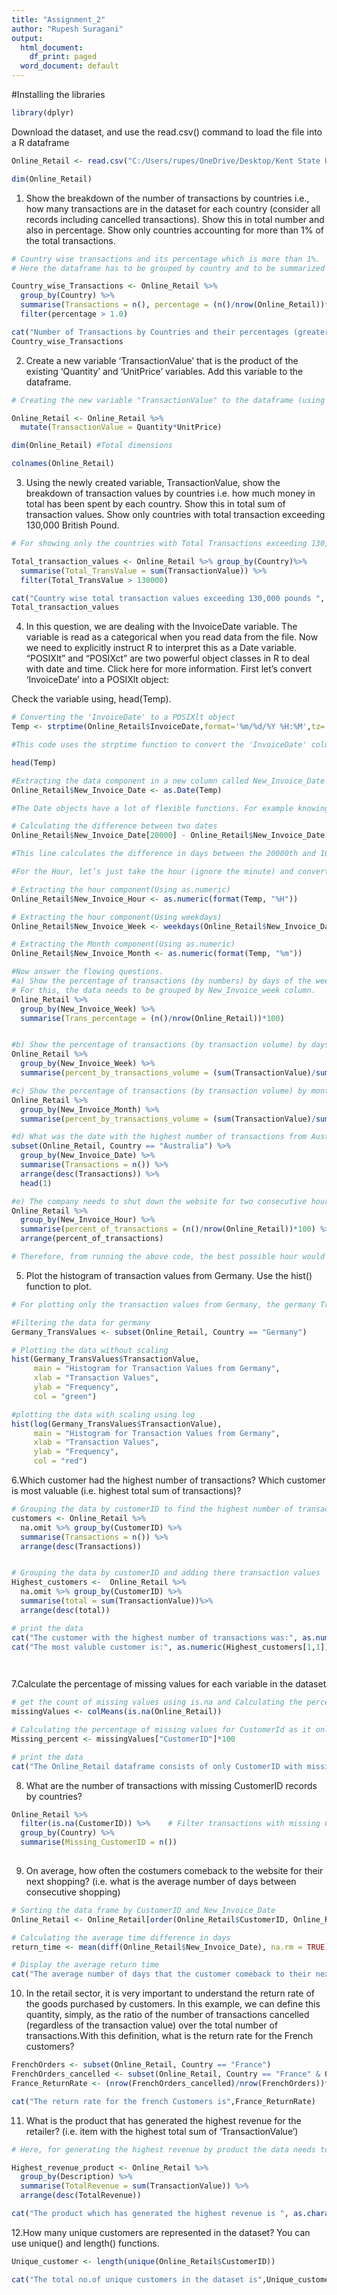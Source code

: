 ---
title: "Assignment_2"
author: "Rupesh Suragani"
output:
  html_document:
    df_print: paged
  word_document: default
---

#Installing the libraries
```{r}
library(dplyr)
```

Download the dataset, and use the read.csv() command to load the file into a R dataframe
```{r}
Online_Retail <- read.csv("C:/Users/rupes/OneDrive/Desktop/Kent State University/BA/Assignment-2/Online_Retail.csv")

dim(Online_Retail)
```

1. Show the breakdown of the number of transactions by countries i.e., how many transactions are in the dataset for each country (consider all records including cancelled transactions). Show this in total number and also in percentage. Show only countries accounting for more than 1% of the total transactions.
```{r}
# Country wise transactions and its percentage which is more than 1%.
# Here the dataframe has to be grouped by country and to be summarized and filtered to more than 1%

Country_wise_Transactions <- Online_Retail %>%
  group_by(Country) %>%
  summarise(Transactions = n(), percentage = (n()/nrow(Online_Retail))*100) %>%
  filter(percentage > 1.0)

cat("Number of Transactions by Countries and their percentages (greater than 1%)", "\n")
Country_wise_Transactions

```

2. Create a new variable ‘TransactionValue’ that is the product of the existing ‘Quantity’ and ‘UnitPrice’ variables. Add this variable to the dataframe.
```{r}
# Creating the new variable "TransactionValue" to the dataframe (using Mutate function)

Online_Retail <- Online_Retail %>%
  mutate(TransactionValue = Quantity*UnitPrice)

dim(Online_Retail) #Total dimensions

colnames(Online_Retail)

```

3. Using the newly created variable, TransactionValue, show the breakdown of transaction values by countries i.e. how much money in total has been spent by each country. Show this in total sum of transaction values. Show only countries with total transaction exceeding 130,000 British Pound.
```{r}
# For showing only the countries with Total Transactions exceeding 130,000 pounds the data needs to be grouped country wise totaling each of their transaction values and filtering the values greater than 130,000.

Total_transaction_values <- Online_Retail %>% group_by(Country)%>%
  summarise(Total_TransValue = sum(TransactionValue)) %>%
  filter(Total_TransValue > 130000)

cat("Country wise total transaction values exceeding 130,000 pounds ", "\n")
Total_transaction_values
```

4. In this question, we are dealing with the InvoiceDate variable. The variable is read as a categorical when you read data from the file. Now we need to explicitly instruct R to interpret this as a Date variable. "POSIXlt" and "POSIXct" are two powerful object classes in R to deal with date and time. Click here for more information. First let’s convert ‘InvoiceDate’ into a POSIXlt object:


Check the variable using, head(Temp). 
```{r}
# Converting the 'InvoiceDate' to a POSIXlt object
Temp <- strptime(Online_Retail$InvoiceDate,format='%m/%d/%Y %H:%M',tz='GMT')

#This code uses the strptime function to convert the 'InvoiceDate' column in the 'Online_Retail' data frame to a POSIXlt object. It specifies the format of the date and time in  your data, which is 'month/day/year hour:minute', and sets the time zone to 'GMT'.

head(Temp)

#Extracting the data component in a new column called New_Invoice_Date
Online_Retail$New_Invoice_Date <- as.Date(Temp)

#The Date objects have a lot of flexible functions. For example knowing two date values, the object allows you to know the difference between the two dates in terms of the number days.

# Calculating the difference between two dates
Online_Retail$New_Invoice_Date[20000] - Online_Retail$New_Invoice_Date[10]

#This line calculates the difference in days between the 20000th and 10th entries in the 'New_Invoice_Date' column.

#For the Hour, let’s just take the hour (ignore the minute) and convert into a normal numerical value:

# Extracting the hour component(Using as.numeric)
Online_Retail$New_Invoice_Hour <- as.numeric(format(Temp, "%H"))

# Extracting the hour component(Using weekdays)
Online_Retail$New_Invoice_Week <- weekdays(Online_Retail$New_Invoice_Date)

# Extracting the Month component(Using as.numeric)
Online_Retail$New_Invoice_Month <- as.numeric(format(Temp, "%m"))

#Now answer the flowing questions.
#a) Show the percentage of transactions (by numbers) by days of the week
# For this, the data needs to be grouped by New_Invoice_week column.
Online_Retail %>%
  group_by(New_Invoice_Week) %>%
  summarise(Trans_percentage = (n()/nrow(Online_Retail))*100)


#b) Show the percentage of transactions (by transaction volume) by days of the week
Online_Retail %>%
  group_by(New_Invoice_Week) %>%
  summarise(percent_by_transactions_volume = (sum(TransactionValue)/sum(Online_Retail$TransactionValue))*100)

#c) Show the percentage of transactions (by transaction volume) by month of the year
Online_Retail %>%
  group_by(New_Invoice_Month) %>%
  summarise(percent_by_transactions_volume = (sum(TransactionValue)/sum(Online_Retail$TransactionValue))*100)

#d) What was the date with the highest number of transactions from Australia?
subset(Online_Retail, Country == "Australia") %>%
  group_by(New_Invoice_Date) %>%
  summarise(Transactions = n()) %>%
  arrange(desc(Transactions)) %>%
  head(1)

#e) The company needs to shut down the website for two consecutive hours for maintenance. What would be the hour of the day to start this so that the distribution is at minimum for the customers? The responsible IT team is available from 7:00 to 20:00 every day.
Online_Retail %>%
  group_by(New_Invoice_Hour) %>%
  summarise(percent_of_transactions = (n()/nrow(Online_Retail))*100) %>%
  arrange(percent_of_transactions)

# Therefore, from running the above code, the best possible hour would be at 7.00 every day as the distribution (percent_of_transactions) at that time is minimum.
```



5. Plot the histogram of transaction values from Germany. Use the hist() function to plot.
```{r}
# For plotting only the transaction values from Germany, the germany Transaction values data needs to be taken out using the subset function to the dataframe.

#Filtering the data for germany
Germany_TransValues <- subset(Online_Retail, Country == "Germany") 

# Plotting the data without scaling
hist(Germany_TransValues$TransactionValue, 
     main = "Histogram for Transaction Values from Germany", 
     xlab = "Transaction Values", 
     ylab = "Frequency", 
     col = "green")

#plotting the data with scaling using log
hist(log(Germany_TransValues$TransactionValue), 
     main = "Histogram for Transaction Values from Germany", 
     xlab = "Transaction Values", 
     ylab = "Frequency", 
     col = "red")
```

6.Which customer had the highest number of transactions? Which customer is most valuable (i.e. highest total sum of transactions)?
```{r}
# Grouping the data by customerID to find the highest number of transactions
customers <- Online_Retail %>% 
  na.omit %>% group_by(CustomerID) %>%
  summarise(Transactions = n()) %>%
  arrange(desc(Transactions))


# Grouping the data by customerID and adding there transaction values
Highest_customers <-  Online_Retail %>% 
  na.omit %>% group_by(CustomerID) %>%
  summarise(total = sum(TransactionValue))%>%
  arrange(desc(total))

# print the data
cat("The customer with the highest number of transactions was:", as.numeric(customers[1,1]), "\n")
cat("The most valuble customer is:", as.numeric(Highest_customers[1,1]), "with the total transaction value of", as.numeric(Highest_customers[1,2]))

  
```


7.Calculate the percentage of missing values for each variable in the dataset
```{r}
# get the count of missing values using is.na and Calculating the percentage of missing values for CustomerId as it only has missing values
missingValues <- colMeans(is.na(Online_Retail))

# Calculating the percentage of missing values for CustomerId as it only has missing values
Missing_percent <- missingValues["CustomerID"]*100

# print the data
cat("The Online_Retail dataframe consists of only CustomerID with missing values. The percentage of data missing is:", Missing_percent)
```

8. What are the number of transactions with missing CustomerID records by countries?
```{r}

Online_Retail %>%
  filter(is.na(CustomerID)) %>%    # Filter transactions with missing CustomerID records
  group_by(Country) %>%
  summarise(Missing_CustomerID = n())
  
```
9. On average, how often the costumers comeback to the website for their next shopping? (i.e. what is the average number of days between consecutive shopping)
```{r}
# Sorting the data frame by CustomerID and New_Invoice_Date
Online_Retail <- Online_Retail[order(Online_Retail$CustomerID, Online_Retail$New_Invoice_Date), ]

# Calculating the average time difference in days
return_time <- mean(diff(Online_Retail$New_Invoice_Date), na.rm = TRUE)

# Display the average return time
cat("The average number of days that the customer comeback to their next shopping is ", as.numeric(return_time), "days")
```

10. In the retail sector, it is very important to understand the return rate of the goods purchased by customers. In this example, we can define this quantity, simply, as the ratio of the number of transactions cancelled (regardless of the transaction value) over the total number of transactions.With this definition, what is the return rate for the French customers?
```{r}

FrenchOrders <- subset(Online_Retail, Country == "France") 
FrenchOrders_cancelled <- subset(Online_Retail, Country == "France" & Quantity <= 0)
France_ReturnRate <- (nrow(FrenchOrders_cancelled)/nrow(FrenchOrders))*100

cat("The return rate for the french Customers is",France_ReturnRate)

```

11. What is the product that has generated the highest revenue for the retailer? (i.e. item with the highest total sum of ‘TransactionValue’)
```{r}
# Here, for generating the highest revenue by product the data needs to be grouped using stock code.

Highest_revenue_product <- Online_Retail %>%
  group_by(Description) %>%
  summarise(TotalRevenue = sum(TransactionValue)) %>%
  arrange(desc(TotalRevenue))

cat("The product which has generated the highest revenue is ", as.character(Highest_revenue_product[1,1]), "and the total revenue is ", as.numeric(Highest_revenue_product[1,2]) )
```

12.How many unique customers are represented in the dataset? You can use unique() and length() functions.
```{r}
Unique_customer <- length(unique(Online_Retail$CustomerID))

cat("The total no.of unique customers in the dataset is",Unique_customer )
```

